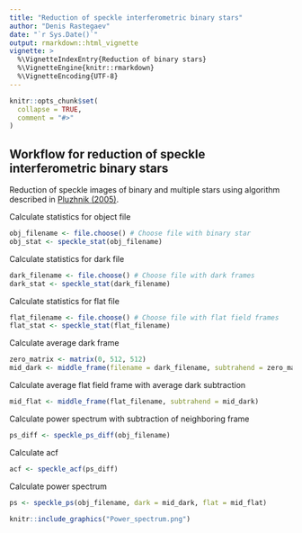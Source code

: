 ```yaml
---
title: "Reduction of speckle interferometric binary stars"
author: "Denis Rastegaev"
date: "`r Sys.Date()`"
output: rmarkdown::html_vignette
vignette: >
  %\VignetteIndexEntry{Reduction of binary stars}
  %\VignetteEngine{knitr::rmarkdown}
  %\VignetteEncoding{UTF-8}
---
```


```r
knitr::opts_chunk$set(
  collapse = TRUE,
  comment = "#>"
)
```

## Workflow for reduction of speckle interferometric binary stars
Reduction of speckle images of binary and multiple stars using algorithm described in [Pluzhnik (2005)](https://www.aanda.org/articles/aa/pdf/2005/08/aa1158.pdf).

Calculate statistics for object file
```r
obj_filename <- file.choose() # Choose file with binary star
obj_stat <- speckle_stat(obj_filename)
```

Calculate statistics for dark file
```r
dark_filename <- file.choose() # Choose file with dark frames
dark_stat <- speckle_stat(dark_filename)
```

Calculate statistics for flat file
```r
flat_filename <- file.choose() # Choose file with flat field frames
flat_stat <- speckle_stat(flat_filename)
```

Calculate average dark frame
```r
zero_matrix <- matrix(0, 512, 512)
mid_dark <- middle_frame(filename = dark_filename, subtrahend = zero_matrix)
```

Calculate average flat field frame with average dark subtraction
```r
mid_flat <- middle_frame(flat_filename, subtrahend = mid_dark)
```

Calculate power spectrum with subtraction of neighboring frame
```r
ps_diff <- speckle_ps_diff(obj_filename)
```

Calculate acf
```r
acf <- speckle_acf(ps_diff)
```

Calculate power spectrum
```r
ps <- speckle_ps(obj_filename, dark = mid_dark, flat = mid_flat)
```

```r
knitr::include_graphics("Power_spectrum.png")
```
